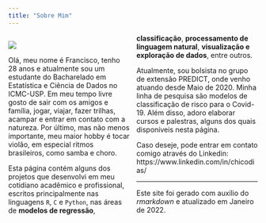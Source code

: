 ```yaml
---
title: "Sobre Mim"
---
```


<style>
  .col2 {
    columns: 2 200px;         /* number of columns and width in pixels*/
    -webkit-columns: 2 200px; /* chrome, safari */
    -moz-columns: 2 200px;    /* firefox */
  }
 </style>
<div class="col2">
![](IMG_9496.jpg)

Olá, meu nome é Francisco, tenho 28 anos e atualmente sou um estudante do Bacharelado em Estatística e Ciência de Dados no ICMC-USP. Em meu tempo livre gosto de sair com os amigos e família, jogar, viajar, fazer trilhas, acampar e entrar em contato com a natureza. Por último, mas não menos importante, meu maior hobby é tocar violão, em especial ritmos brasileiros, como samba e choro.

Esta página contém alguns dos projetos que desenvolvi em meu cotidiano acadêmico e profissional, escritos principalmente nas linguagens `R`, `C` e `Python`, nas áreas de **modelos de regressão**, **classificação**, **processamento de linguagem natural**, **visualização e exploração de dados**, entre outros.

Atualmente, sou bolsista no grupo de extensão PREDICT, onde venho atuando desde Maio de 2020. Minha linha de pesquisa são modelos de classificação de risco para o Covid-19. Além disso, adoro elaborar cursos e palestras, alguns dos quais disponíveis nesta página.

Caso deseje, pode entrar em contato comigo através do Linkedin: https://www.linkedin.com/in/chicodias/

***

Este site foi gerado com auxílio do *rmarkdown* e atualizado em Janeiro de 2022.
</div>

